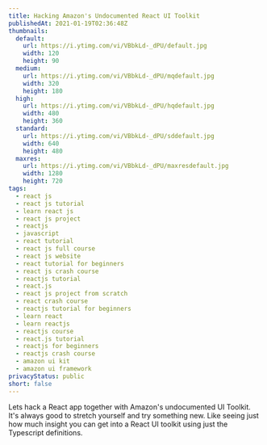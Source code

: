 ```yaml
---
title: Hacking Amazon's Undocumented React UI Toolkit
publishedAt: 2021-01-19T02:36:48Z
thumbnails:
  default:
    url: https://i.ytimg.com/vi/VBbkLd-_dPU/default.jpg
    width: 120
    height: 90
  medium:
    url: https://i.ytimg.com/vi/VBbkLd-_dPU/mqdefault.jpg
    width: 320
    height: 180
  high:
    url: https://i.ytimg.com/vi/VBbkLd-_dPU/hqdefault.jpg
    width: 480
    height: 360
  standard:
    url: https://i.ytimg.com/vi/VBbkLd-_dPU/sddefault.jpg
    width: 640
    height: 480
  maxres:
    url: https://i.ytimg.com/vi/VBbkLd-_dPU/maxresdefault.jpg
    width: 1280
    height: 720
tags:
  - react js
  - react js tutorial
  - learn react js
  - react js project
  - reactjs
  - javascript
  - react tutorial
  - react js full course
  - react js website
  - react tutorial for beginners
  - react js crash course
  - reactjs tutorial
  - react.js
  - react js project from scratch
  - react crash course
  - reactjs tutorial for beginners
  - learn react
  - learn reactjs
  - reactjs course
  - react.js tutorial
  - reactjs for beginners
  - reactjs crash course
  - amazon ui kit
  - amazon ui framework
privacyStatus: public
short: false
---
```

  
Lets hack a React app together with Amazon's undocumented UI Toolkit. It's always good to stretch yourself and try something new. Like seeing just how much insight you can get into a React UI toolkit using just the Typescript definitions.

